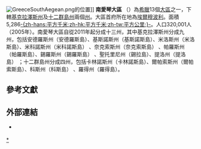 {{Unreferenced|time=2018-09-11T07:54:00+00:00}}
[[File:GreeceSouthAegean.png|thumb]]的位置]]
'''南愛琴大區''' （{{lang-el|Περιφέρεια Νοτίου Αιγαίου|Perifereia Notiou Aigaiou}}）為[[希臘|希臘]]13個[[希臘大區|大區]]之一，下轄[[基克拉澤斯|基克拉澤斯州]]及[[十二群島|十二群島州]]兩個[[希臘州份|州]]。大區首府所在地為[[埃爾穆波利|埃爾穆波利]]。面積5,286[[平方公里|-{zh-hans:平方千米;zh-hk:平方千米;zh-tw:平方公里;}-]]。人口320,001人（2005年）。南愛琴大區自從2011年起分成十三州，其中基克拉澤斯州分成九州，包括安德羅斯州（安德羅斯島）、基斯諾斯州（基斯諾斯島）、米洛斯州（米洛斯島）、米科諾斯州（米科諾斯島） 、奈克索斯州（奈克索斯島） 、帕羅斯州（帕羅斯島）、錫羅斯州（錫羅斯島） 、聖托里尼州（錫拉島）、提洛州（提洛島） ；十二群島州分成四州，包括卡林諾斯州（卡林諾斯島）、爾帕索斯州（爾帕索斯島）、科斯州（科斯島） 、羅得州（羅得島）。

== 參考文獻 ==
{{reflist}}

== 外部連結 ==
{{commonscat|South Aegean}}
* {{official website}} {{el icon}}

{{Greece-geo-stub}}
{{希臘各區首府}}
{{Authority control}}
[[Category:南爱琴大区|*]]